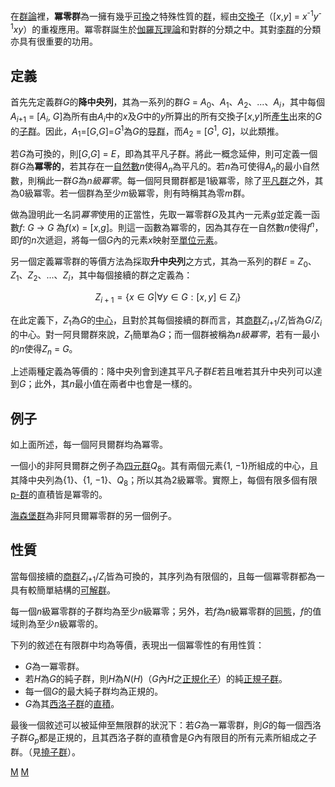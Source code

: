 {{unreferenced|time=2018-07-14T12:42:18+00:00}}
{{NoteTA|G1=Math}}
{{Groups}}

在[[群論|群論]]裡，'''冪零群'''為一擁有幾乎[[阿貝爾群|可換]]之特殊性質的[[群|群]]，經由[[交換子|交換子]]（[''x'',''y''] = ''x''<sup>-1</sup>''y''<sup>-1</sup>''xy''）的重複應用。冪零群誕生於[[伽羅瓦理論|伽羅瓦理論]]和對群的分類之中。其對[[李群|李群]]的分類亦具有很重要的功用。

==定義==

首先先定義群''G''的'''降中央列'''，其為一系列的群''G'' = ''A''<sub>0</sub>、''A''<sub>1</sub>、''A''<sub>2</sub>、...、''A''<sub>''i''</sub>，其中每個''A''<sub>''i''+1</sub> = [''A''<sub>''i''</sub>, ''G'']為所有由''A''<sub>''i''</sub>中的''x''及''G''中的''y''所算出的所有交換子[''x'',''y'']所[[群的產生集|產生]]出來的''G''的[[子群|子群]]。因此，''A''<sub>1</sub>=[''G'',''G'']=''G''<sup>1</sup>為''G''的[[导群|导群]]，而''A''<sub>2</sub> = [''G''<sup>1</sup>, ''G'']，以此類推。

若''G''為可換的，則[''G'',''G''] = ''E''，即為其平凡子群。將此一概念延伸，則可定義一個群''G''為'''冪零的'''，若其存在一[[自然數|自然數]]''n''使得''A''<sub>''n''</sub>為平凡的。若''n''為可使得''A''<sub>''n''</sub>的最小自然數，則稱此一群''G''為''n級冪零''。每一個阿貝爾群都是1級冪零，除了[[平凡群|平凡群]]之外，其為0級冪零。若一個群為至少''m''級冪零，則有時稱其為零''m''群。

做為證明此一名詞''冪零''使用的正當性，先取一冪零群''G''及其內一元素''g''並定義一函數''f'': ''G'' → ''G'' 為''f''(''x'') = [''x'',''g'']。則這一函數為冪零的，因為其存在一自然數''n''使得''f''<sup>''n''</sup>，即''f''的''n''次遞迴，將每一個''G''內的元素''x''映射至[[單位元素|單位元素]]。

另一個定義冪零群的等價方法為採取'''升中央列'''之方式，其為一系列的群''E'' = ''Z''<sub>0</sub>、''Z''<sub>1</sub>、''Z''<sub>2</sub>、...、''Z''<sub>''i''</sub>，其中每個接續的群之定義為：

:<math>Z_{i+1} = \{x\in G | \forall y\in G:[x,y] \in Z_i \}</math>

在此定義下，''Z''<sub>1</sub>為''G''的[[中心_(群論)|中心]]，且對於其每個接續的群而言，其[[商群|商群]]''Z''<sub>''i''+1</sub>/''Z''<sub>''i''</sub>皆為''G''/''Z''<sub>''i''</sub>的中心。對一阿貝爾群來說，''Z''<sub>1</sub>簡單為''G''；而一個群被稱為''n級冪零''，若有一最小的''n''使得''Z''<sub>''n''</sub> = ''G''。

上述兩種定義為等價的：降中央列會到達其平凡子群''E''若且唯若其升中央列可以達到''G''；此外，其''n''最小值在兩者中也會是一樣的。

==例子==

如上面所述，每一個阿貝爾群均為冪零。

一個小的非阿貝爾群之例子為[[四元群|四元群]]''Q''<sub>8</sub>。其有兩個元素{1, −1}所組成的中心，且其降中央列為{1}、{1, −1}、''Q''<sub>8</sub>；所以其為2級冪零。實際上，每個有限多個有限[[p-群|p-群]]的直積皆是冪零的。

[[海森堡群|海森堡群]]為非阿貝爾冪零群的另一個例子。

==性質==

當每個接續的[[商群|商群]]''Z''<sub>''i''+1</sub>/''Z''<sub>''i''</sub>皆為可換的，其序列為有限個的，且每一個冪零群都為一具有較簡單結構的[[可解群|可解群]]。

每一個''n''級冪零群的子群均為至少''n''級冪零；另外，若''f''為''n''級冪零群的[[群同態|同態]]，''f''的值域則為至少''n''級冪零的。

下列的敘述在有限群中均為等價，表現出一個冪零性的有用性質：
* ''G''為一冪零群。
* 若''H''為''G''的純子群，則''H''為''N''(''H'')（''G''內''H''之[[正規化子|正規化子]]）的純[[正規子群|正規子群]]。
* 每一個''G''的最大純子群均為正規的。
* ''G''為其[[西洛定理|西洛子群]]的[[直積|直積]]。

最後一個敘述可以被延伸至無限群的狀況下：若''G''為一冪零群，則''G''的每一個西洛子群''G''<sub>''p''</sub>都是正規的，且其西洛子群的直積會是''G''內有限目的所有元素所組成之子群。（見[[撓子群|撓子群]]）。

{{ModernAlgebra}}

[[Category:群论|M]]
[[Category:群的性質|M]]